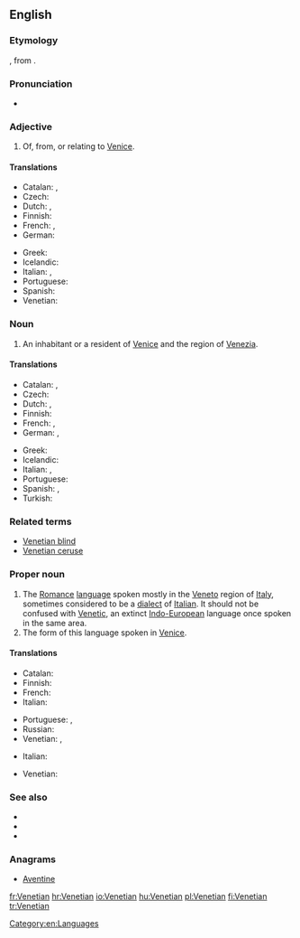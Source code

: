 ==English==

===Etymology===
{{suffix|Venetia|an}}, from {{etyl|la}} {{term|Venetia|lang=la||Venice}}.

===Pronunciation===
* {{rhymes|iːʃən}}

===Adjective===
{{en-adj|-}}

# Of, from, or relating to [[Venice]].

====Translations====
{{trans-top|relating to Venice}}
* Catalan: {{t-|ca|venecià|m}}, {{t-|ca|veneciana|f}}
* Czech: {{t+|cs|benátský|m}}
* Dutch: {{t+|nl|Venetiaans}}, {{t+|nl|Venetiaanse}}
* Finnish: {{t-|fi|venetsialainen}}
* French: {{t+|fr|vénitien|m}}, {{t+|fr|vénitienne|f}}
* German: {{t+|de|venezianisch}}
{{trans-mid}}
* Greek: {{t+|el|βενετσιάνικος|tr=venetsiánikos}}
* Icelandic: {{t-|is|feneyskur}}
* Italian: {{t+|it|veneziano|m}}, {{t+|it|veneziana|f}}
* Portuguese: {{t+|pt|veneziano|m}}
* Spanish: {{t+|es|veneciano}}
* Venetian: {{tø|vec|venessian|m}}
{{trans-bottom}}

===Noun===
{{en-noun}}

# An inhabitant or a resident of [[Venice]] and the region of [[Venezia]].

====Translations====
{{trans-top|inhabitant of Venice}}
* Catalan: {{t-|ca|venecià|m}}, {{t-|ca|veneciana|f}}
* Czech: {{t-|cs|Benátčan|m}}
* Dutch: {{t-|nl|Venetiaan|m}}, {{t+|nl|Venetiaanse|f}}
* Finnish: {{t-|fi|venetsialainen}}
* French: {{t+|fr|vénitien|m}}, {{t+|fr|vénitienne|f}}
* German: {{t+|de|Venezianer|m}}, {{t+|de|Venezianerin|f}}
{{trans-mid}}
* Greek: {{t-|el|Βενετσιάνος|m|tr=Venetsiános}}
* Icelandic: {{t-|is|Feneyingur|m}}
* Italian: {{t+|it|veneziano|m}}, {{t+|it|veneziana|f}}
* Portuguese: {{t+|pt|veneziano|m}}
* Spanish: {{t+|es|veneciano|m}}, {{t+|es|veneciana|f}}
* Turkish: {{t-|tr|Venedikli}}
{{trans-bottom}}

===Related terms===
* [[Venetian blind]]
* [[Venetian ceruse]]

===Proper noun===
{{en-proper noun}}
{{wikipedia|Venetian language}}

# The [[Romance]] [[language]] spoken mostly in the [[Veneto]] region of [[Italy]], sometimes considered to be a [[dialect]] of [[Italian]]. It should not be confused with [[Venetic]], an extinct [[Indo-European]] language once spoken in the same area.
# The form of this language spoken in [[Venice]].

====Translations====
{{trans-top|Romance language}}
* Catalan: {{t-|ca|venecià|m}}
* Finnish: {{t+|fi|venetsia}}
* French: {{t+|fr|vénitien|m}}
* Italian: {{t+|it|veneto|m}}
{{trans-mid}}
* Portuguese: {{t+|pt|vêneto|m}}, {{t+|pt|veneziano|m}}
* Russian: {{t+|ru|венетский|tr=venetskij|sc=Cyrl}}
* Venetian: {{tø|vec|vèneto|m|xs=Venetian}}, {{tø|vec|łéngua vèneta|f|xs=Venetian}}
{{trans-bottom}}

{{trans-top|form spoken in Venice}}
* Italian: {{t+|it|veneziano|m}}
{{trans-mid}}
* Venetian: {{tø|vec|venesian|xs=Venetian}}
{{trans-bottom}}

===See also===
* {{langcat}}
* {{pedialite|Venetian language}}
* {{ISO 639|link=Linguist List||lang=Venetic|code=vec}}

===Anagrams===
* [[Aventine#English|Aventine]]

[[Category:en:Languages]]

[[fr:Venetian]]
[[hr:Venetian]]
[[io:Venetian]]
[[hu:Venetian]]
[[pl:Venetian]]
[[fi:Venetian]]
[[tr:Venetian]]